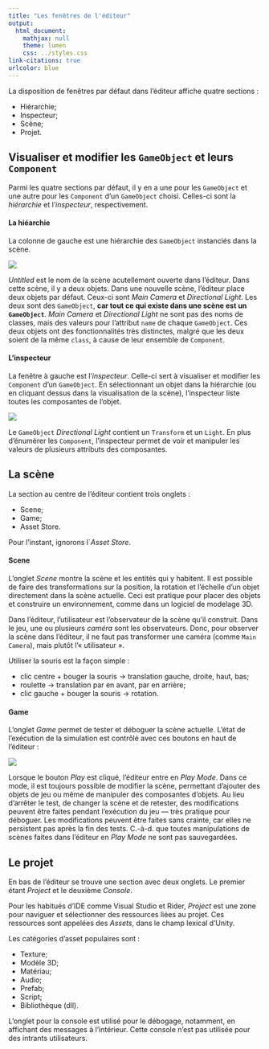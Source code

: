 ```yaml
---
title: "Les fenêtres de l'éditeur"
output:
  html_document:
    mathjax: null
    theme: lumen
    css: ../styles.css
link-citations: true
urlcolor: blue
---
```


La disposition de fenêtres par défaut dans l'éditeur affiche quatre sections :

* Hiérarchie;
* Inspecteur;
* Scène;
* Projet.

## Visualiser et modifier les `GameObject` et leurs `Component`
Parmi les quatre sections par défaut, il y en a une pour les `GameObject` et une autre pour les `Component` d'un `GameObject` choisi. Celles-ci sont la _hiérarchie_ et l'_inspecteur_, respectivement.

#### La hiéarchie
La colonne de gauche est une hiérarchie des `GameObject` instanciés dans la scène.

![](gohierarchy.png)

_Untitled_ est le nom de la scène acutellement ouverte dans l'éditeur. Dans cette scène, il y a deux objets. Dans une nouvelle scène, l'éditeur place deux objets par défaut. Ceux-ci sont _Main Camera_ et _Directional Light_. Les deux sont des `GameObject`, **car tout ce qui existe dans une scène est un `GameObject`**. _Main Camera_ et _Directional Light_ ne sont pas des noms de classes, mais des valeurs pour l'attribut `name` de chaque `GameObject`. Ces deux objets ont des fonctionnalités très distinctes, malgré que les deux soient de la même `class`, à cause de leur ensemble de `Component`.

#### L'inspecteur
La fenêtre à gauche est l'_inspecteur_. Celle-ci sert à visualiser et modifier les `Component` d'un `GameObject`. En sélectionnant un objet dans la hiérarchie (ou en cliquant dessus dans la visualisation de la scène), l'inspecteur liste toutes les composantes de l'objet.

![](gocomponent.png)

Le `GameObject` _Directional Light_ contient un `Transform` et un `Light`. En plus d'énumérer les `Component`, l'inspecteur permet de voir et manipuler les valeurs de plusieurs attributs des composantes.

## La scène
La section au centre de l'éditeur contient trois onglets :

* Scene;
* Game;
* Asset Store.

Pour l'instant, ignorons l`_Asset Store_.

#### Scene
L'onglet _Scene_ montre la scène et les entités qui y habitent. Il est possible de faire des transformations sur la position, la rotation et l'échelle d'un objet directement dans la scène actuelle. Ceci est pratique pour placer des objets et construire un environnement, comme dans un logiciel de modelage 3D.

Dans l'éditeur, l'utilisateur est l'observateur de la scène qu'il construit. Dans le jeu, une ou plusieurs _caméra_ sont les observateurs. Donc, pour observer la scène dans l'éditeur, il ne faut pas transformer une caméra (comme `Main Camera`), mais plutôt l'« utilisateur ».

Utiliser la souris est la façon simple : 

* clic centre + bouger la souris → translation gauche, droite, haut, bas;
* roulette → translation par en avant, par en arrière;
* clic gauche + bouger la souris → rotation.

#### Game
L'onglet _Game_ permet de tester et déboguer la scène actuelle. L'état de l'exécution de la simulation est contrôlé avec ces boutons en haut de l'éditeur :

![](gamecontrols.png)

Lorsque le bouton _Play_ est cliqué, l'éditeur entre en _Play Mode_. Dans ce mode, il est toujours possible de modifier la scène, permettant d'ajouter des objets de jeu ou même de manipuler des composantes d'objets. Au lieu d'arrêter le test, de changer la scène et de retester, des modifications peuvent être faites pendant l'exécution du jeu — très pratique pour déboguer. Les modifications peuvent être faites sans crainte, car elles ne persistent pas après la fin des tests. C.-à-d. que toutes manipulations de scènes faites dans l'éditeur en _Play Mode_ ne sont pas sauvegardées.

## Le projet
En bas de l'éditeur se trouve une section avec deux onglets. Le premier étant _Project_ et le deuxième _Console_.

Pour les habitués d'IDE comme Visual Studio et Rider, _Project_ est une zone pour naviguer et sélectionner des ressources liées au projet. Ces ressources sont appelées des _Assets_, dans le champ lexical d'Unity.

Les catégories d'asset populaires sont :

* Texture;
* Modèle 3D;
* Matériau;
* Audio;
* Prefab;
* Script;
* Bibliothèque (dll).

L'onglet pour la console est utilisé pour le débogage, notamment, en affichant des messages à l'intérieur. Cette console n'est pas utilisée pour des intrants utilisateurs.

